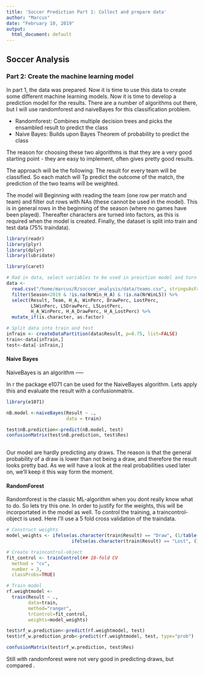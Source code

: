 ```yaml
---
title: 'Soccer Prediction Part 1: Collect and prepare data'
author: "Marcus"
date: "February 10, 2019"
output:
  html_document: default
---
```


## Soccer Analysis

### Part 2: Create the machine learning model

In part 1, the data was prepared. Now it is time to use this data to create some different machine learning models. Now it is time to develop a prediction model for the results. There are a number of algorithms out there, but I will use randomforest and naiveBayes for this classification problem. 

* Randomforest: Combines multiple decision trees and picks the ensambled result to predict the class
* Naive Bayes: Builds upon Bayes Theorem of probability to predict the class

The reason for choosing these two algorithms is that they are a very good starting point - they are easy to implement, often gives pretty good results. 

The approach will be the following: The result for every team will be classified. So each match will 
Tp predict the outcome of the match, the prediction of the two teams will be weighted. 


The model will 
Beginning with reading the team (one row per match and team) and filter out rows with NAs (these cannot be used in the model). This is in general rows in the beginning of the season (where no games have been played). Thereafter characters are turned into factors, as this is required when the model is created. 
Finally, the dataset is split into train and test data (75% traindata).
```r

library(readr)    
library(plyr)     
library(dplyr)    
library(lubridate) 

library(caret)    

# Rad in data, select variables to be used in preiction model and turn characters into factors
data <-
  read.csv("/home/marcus/R/soccer_analysis/data/teams.csv", stringsAsFactors = FALSE) %>%
  filter(Season<2019 & !is.na(NrWin_H_A) & !is.na(NrWinL5)) %>% 
  select(Result, Team, H_A, WinPerc, DrawPerc, LostPerc, 
         L5WinPerc, L5DrawPerc, L5LostPerc, 
         H_A_WinPerc, H_A_DrawPerc, H_A_LostPerc) %>%
  mutate_if(is.character, as.factor)

# Split data into train and test 
inTrain <- createDataPartition(data$Result, p=0.75, list=FALSE)  
train<-data[inTrain,]
test<-data[-inTrain,]
```

#### Naive Bayes
NaiveBayes is an algorithm -----     

In r the package e1071 can be used for the NaiveBayes algorithm. Lets apply this and evaluate the result with a confusionmatrix. 
```r
library(e1071) 

nB.model <-naiveBayes(Result ~ ., 
                      data = train)

test$nB.prediction<-predict(nB.model, test)
confusionMatrix(test$nB.prediction, test$Res)
  
```

Our model are hardly predicting any draws. The reason is that the general probability of a draw is lower than not being a draw, and therefore the result looks pretty bad. As we will have a look at the real probabilities used later on, we'll keep it this way form the moment. 

#### RandomForest
Randomforest is the classic ML-algorithm when you dont really know what to do. So lets try this one. 
In order to justify for the weights, this will be incorportated in the model as well. To control the training, a traincontrol-object is used. Here I'll use a 5 fold cross validation of the traindata.   

```r
# Construct weights
model_weights <- ifelse(as.character(train$Result) == "Draw", (1/table(train$Result)[1]) * (1/3),
                        ifelse(as.character(train$Result) == "Lost", (1/table(train$Result)[2]) * (1/3), (1/table(train$Result)[3]) * (1/3)))

# Create traincontrol-object
fit_control <- trainControl(## 10-fold CV
  method = "cv",
  number = 3,
  classProbs=TRUE)

# Train model
rf.weightmodel <-
  train(Result ~ .,
        data=train,
        method="ranger", 
        trControl=fit_control,
        weights=model_weights)

test$rf_w.prediction<-predict(rf.weightmodel, test)
test$rf_w.prediction_prob<-predict(rf.weightmodel, test, type="prob")

confusionMatrix(test$rf_w.prediction, test$Res)

```
Still with randomforest were not very good in predicting draws, but compared .


